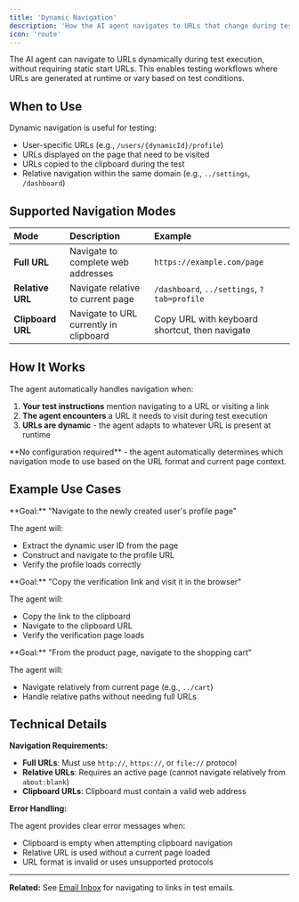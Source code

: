 ```yaml
---
title: 'Dynamic Navigation'
description: 'How the AI agent navigates to URLs that change during test execution'
icon: 'route'
---
```


The AI agent can navigate to URLs dynamically during test execution, without requiring static start URLs. This enables testing workflows where URLs are generated at runtime or vary based on test conditions.

## When to Use

Dynamic navigation is useful for testing:

- User-specific URLs (e.g., `/users/{dynamicId}/profile`)
- URLs displayed on the page that need to be visited
- URLs copied to the clipboard during the test
- Relative navigation within the same domain (e.g., `../settings`, `/dashboard`)

## Supported Navigation Modes

| Mode | Description | Example |
|:-----|:------------|:--------|
| **Full URL** | Navigate to complete web addresses | `https://example.com/page` |
| **Relative URL** | Navigate relative to current page | `/dashboard`, `../settings`, `?tab=profile` |
| **Clipboard URL** | Navigate to URL currently in clipboard | Copy URL with keyboard shortcut, then navigate |

## How It Works

The agent automatically handles navigation when:

1. **Your test instructions** mention navigating to a URL or visiting a link
2. **The agent encounters** a URL it needs to visit during test execution
3. **URLs are dynamic** - the agent adapts to whatever URL is present at runtime

<Note>
**No configuration required** - the agent automatically determines which navigation mode to use based on the URL format and current page context.
</Note>

## Example Use Cases

<Card title="Testing User Profiles" icon="user">
**Goal:** "Navigate to the newly created user's profile page"

The agent will:
- Extract the dynamic user ID from the page
- Construct and navigate to the profile URL
- Verify the profile loads correctly
</Card>

<Card title="Testing Email Links" icon="link">
**Goal:** "Copy the verification link and visit it in the browser"

The agent will:
- Copy the link to the clipboard
- Navigate to the clipboard URL
- Verify the verification page loads
</Card>

<Card title="Testing Relative Navigation" icon="compass">
**Goal:** "From the product page, navigate to the shopping cart"

The agent will:
- Navigate relatively from current page (e.g., `../cart`)
- Handle relative paths without needing full URLs
</Card>

## Technical Details

**Navigation Requirements:**

- **Full URLs**: Must use `http://`, `https://`, or `file://` protocol
- **Relative URLs**: Requires an active page (cannot navigate relatively from `about:blank`)
- **Clipboard URLs**: Clipboard must contain a valid web address

**Error Handling:**

The agent provides clear error messages when:
- Clipboard is empty when attempting clipboard navigation
- Relative URL is used without a current page loaded
- URL format is invalid or uses unsupported protocols

---

**Related:** See [Email Inbox](/test-features/email-inbox) for navigating to links in test emails.

